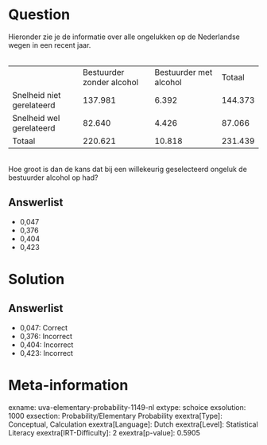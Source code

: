 Question
========

Hieronder zie je de informatie over alle ongelukken op de Nederlandse
wegen in een recent jaar.\
\

  --------------------------- --------------------------- ------------------------ ---------
                              Bestuurder zonder alcohol   Bestuurder met alcohol   Totaal
  Snelheid niet gerelateerd   137.981                     6.392                    144.373
  Snelheid wel gerelateerd    82.640                      4.426                    87.066
  Totaal                      220.621                     10.818                   231.439
  --------------------------- --------------------------- ------------------------ ---------

\
Hoe groot is dan de kans dat bij een willekeurig geselecteerd ongeluk de
bestuurder alcohol op had?

Answerlist
----------

* 0,047
* 0,376
* 0,404
* 0,423

Solution
========

Answerlist
----------

* 0,047: Correct
* 0,376: Incorrect
* 0,404: Incorrect
* 0,423: Incorrect

Meta-information
================
exname: uva-elementary-probability-1149-nl
extype: schoice
exsolution: 1000
exsection: Probability/Elementary Probability
exextra[Type]: Conceptual, Calculation
exextra[Language]: Dutch
exextra[Level]: Statistical Literacy
exextra[IRT-Difficulty]: 2
exextra[p-value]: 0.5905
